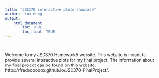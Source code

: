 ```yaml
---
title: "JSC370 interactive plots showcase"
author: "You Peng"
output: 
    html_document:
        toc: TRUE
        toc_float: TRUE
---
```


<br>

Welcome to my JSC370 Homework5 website. This website is meant to provide several interactive plots for my final project. The information about my final project can be found on this website: https://fredooooooo.github.io/JSC370-FinalProject/.

<br>
